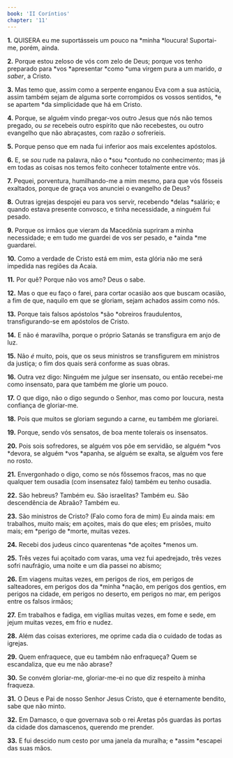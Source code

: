 ```yaml
---
book: 'II Coríntios'
chapter: '11'
---
```


**1.** QUISERA eu me suportásseis um pouco na *minha *loucura! Suportai-me, porém, ainda.

**2.** Porque estou zeloso de vós com zelo de Deus; porque vos tenho preparado para *vos *apresentar *como *uma virgem pura a um marido, *a saber*, a Cristo.

**3.** Mas temo que, assim como a serpente enganou Eva com a sua astúcia, assim também sejam de alguma sorte corrompidos os vossos sentidos, *e se apartem *da simplicidade que há em Cristo.

**4.** Porque, se alguém vindo pregar-vos outro Jesus que nós não temos pregado, ou *se* recebeis outro espírito que não recebestes, ou outro evangelho que não abraçastes, com razão *o* sofreríeis.

**5.** Porque penso que em nada fui inferior aos mais excelentes apóstolos.

**6.** E, se *sou* rude na palavra, não o *sou *contudo no conhecimento; mas já em todas as coisas nos temos feito conhecer totalmente entre vós.

**7.** Pequei, porventura, humilhando-me a mim mesmo, para que vós fôsseis exaltados, porque de graça vos anunciei o evangelho de Deus?

**8.** Outras igrejas despojei eu para vos servir, recebendo *delas *salário; e quando estava presente convosco, e tinha necessidade, a ninguém fui pesado.

**9.** Porque os irmãos que vieram da Macedônia supriram a minha necessidade; e em tudo me guardei de vos ser pesado, e *ainda *me guardarei.

**10.** Como a verdade de Cristo está em mim, esta glória não me será impedida nas regiões da Acaia.

**11.** Por quê? Porque não vos amo? Deus o sabe.

**12.** Mas o que eu faço o farei, para cortar ocasião aos que buscam ocasião, a fim de que, naquilo em que se gloriam, sejam achados assim como nós.

**13.** Porque tais falsos apóstolos *são *obreiros fraudulentos, transfigurando-se em apóstolos de Cristo.

**14.** E não é maravilha, porque o próprio Satanás se transfigura em anjo de luz.

**15.** Não *é* muito, pois, que os seus ministros se transfigurem em ministros da justiça; o fim dos quais será conforme as suas obras.

**16.** Outra vez digo: Ninguém me julgue ser insensato, ou então recebei-me como insensato, para que também me glorie um pouco.

**17.** O que digo, não o digo segundo o Senhor, mas como por loucura, nesta confiança de gloriar-me.

**18.** Pois que muitos se gloriam segundo a carne, eu também me gloriarei.

**19.** Porque, sendo vós sensatos, de boa mente tolerais os insensatos.

**20.** Pois sois sofredores, se alguém vos põe em servidão, se alguém *vos *devora, se alguém *vos *apanha, se alguém se exalta, se alguém vos fere no rosto.

**21.** Envergonhado o digo, como se nós fôssemos fracos, mas no que qualquer tem ousadia (com insensatez falo) também eu tenho ousadia.

**22.** São hebreus? Também eu. São israelitas? Também eu. São descendência de Abraão? Também eu.

**23.** São ministros de Cristo? (Falo como fora de mim) Eu ainda mais: em trabalhos, muito mais; em açoites, mais do que eles; em prisões, muito mais; em *perigo de *morte, muitas vezes.

**24.** Recebi dos judeus cinco quarentenas *de açoites *menos um.

**25.** Três vezes fui açoitado com varas, uma vez fui apedrejado, três vezes sofri naufrágio, uma noite e um dia passei no abismo;

**26.** Em viagens muitas vezes, em perigos de rios, em perigos de salteadores, em perigos dos da *minha *nação, em perigos dos gentios, em perigos na cidade, em perigos no deserto, em perigos no mar, em perigos entre os falsos irmãos;

**27.** Em trabalhos e fadiga, em vigílias muitas vezes, em fome e sede, em jejum muitas vezes, em frio e nudez.

**28.** Além das coisas exteriores, me oprime cada dia o cuidado de todas as igrejas.

**29.** Quem enfraquece, que eu também não enfraqueça? Quem se escandaliza, que eu me não abrase?

**30.** Se convém gloriar-me, gloriar-me-ei no que diz respeito à minha fraqueza.

**31.** O Deus e Pai de nosso Senhor Jesus Cristo, que é eternamente bendito, sabe que não minto.

**32.** Em Damasco, o que governava sob o rei Aretas pôs guardas às portas da cidade dos damascenos, querendo me prender.

**33.** E fui descido num cesto por uma janela da muralha; e *assim *escapei das suas mãos.